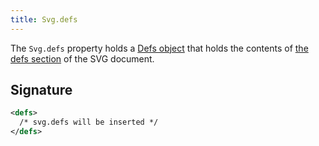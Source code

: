```yaml
---
title: Svg.defs
---
```


The `Svg.defs` property holds a [Defs object](/reference/api/defs) that holds
the contents of [the defs
section](https://developer.mozilla.org/en-US/docs/Web/SVG/Element/defs) of the
SVG document.

## Signature

```svg
<defs>
  /* svg.defs will be inserted */
</defs>
```
